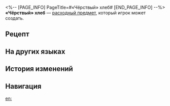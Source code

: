<%-- [PAGE_INFO]
PageTitle=#«Чёрствый» хлеб#
[END_PAGE_INFO] --%>
{{Расходный предмет Инфобокс
|id          = 401036
|Изображения = Предмет «Чёрствый» хлеб.png
|Тип         = Расходные предметы HP
|Редкость    = 2
|Эффект      = Восстанавливает выбранному союзнику 24% НР плюс 300 НР.
|Описание    = Пшеница - основной продукт Элизии Эйдес. Хлеб из неё был мягким и очень вкусным. Теперь, когда её поглотило чёрное течение, хлеб высох и почерствел, превратившись из еды в воспоминания.
|Рецепт      = {{cx|Отсутствует источник}}
|Источник1   = [[Универсальная машина для синтеза]]
|Источник2   = 
|Источник3   = 
}}
{{Описание|''«Впрочем, если проявить настойчивость, он не настолько уж несъедобен...»''}}
'''«Чёрствый» хлеб''' — [[расходный предмет]], который игрок может создать.

==Рецепт==
{{Рецепт
|Тип                     = Синтез
|Группа                  = Расходные предметы
|Глубинная каменная соль = 2
|Белковый рис            = 1
|Сортировка              = Глубинная каменная соль;Белковый рис
}}

==На других языках==
{{На других языках
|en   = "Dried" Bread
|zhs  = 面包「干」
|zht  = 麵包「乾」
|ja   = 「乾」パン
|ko   = 메마른 「빵」
|es   = Pan "seco"
|fr   = Pain «&nbsp;sec&nbsp;»
|ru   = «Чёрствый» хлеб
|th   = ขนมปัง "แห้งผาก"
|vi   = Bánh Mì "Khô"
|de   = „Trockenes“ Brot
|id   = "Dried" Bread
|pt   = Pão "Seco"
}}

==История изменений==
{{История изменений|3.5}}

==Навигация==
{{Расходные предметы Навбокс}}

[[en:]]